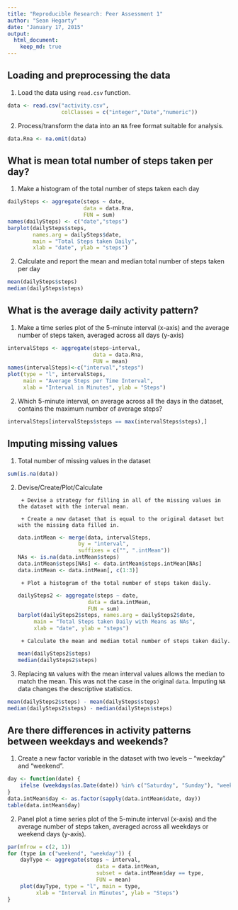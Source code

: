 ```yaml
---
title: "Reproducible Research: Peer Assessment 1"
author: "Sean Hegarty"
date: "January 17, 2015"
output: 
  html_document:
    keep_md: true
---
```



## Loading and preprocessing the data
1. Load the data using `read.csv` function.
```r
data <- read.csv("activity.csv", 
                 colClasses = c("integer","Date","numeric"))
```
2. Process/transform the data into an `NA` free format suitable for analysis.
```r
data.Rna <- na.omit(data)
```

## What is mean total number of steps taken per day?
1. Make a histogram of the total number of steps taken each day

```r
dailySteps <- aggregate(steps ~ date, 
                        data = data.Rna, 
                        FUN = sum)
names(dailySteps) <- c("date","steps")
barplot(dailySteps$steps, 
        names.arg = dailySteps$date, 
        main = "Total Steps taken Daily",
        xlab = "date", ylab = "steps")
```

2. Calculate and report the mean and median total number of steps taken per day
```r
mean(dailySteps$steps)
median(dailySteps$steps)
```


## What is the average daily activity pattern?
1. Make a time series plot of the 5-minute interval (x-axis) and the average number of steps taken, averaged across all days (y-axis)
```r
intervalSteps <- aggregate(steps~interval, 
                           data = data.Rna, 
                           FUN = mean)
names(intervalSteps)<-c("interval","steps")
plot(type = "l", intervalSteps, 
     main = "Average Steps per Time Interval",
     xlab = "Interval in Minutes", ylab = "Steps")
```
2. Which 5-minute interval, on average across all the days in the dataset, contains the maximum number of average steps?
```r
intervalSteps[intervalSteps$steps == max(intervalSteps$steps),]
```


## Imputing missing values
1. Total number of missing values in the dataset
```r
sum(is.na(data))
```
2. Devise/Create/Plot/Calculate

        + Devise a strategy for filling in all of the missing values in the dataset with the interval mean. 
        
        + Create a new dataset that is equal to the original dataset but with the missing data filled in.
```r
data.intMean <- merge(data, intervalSteps, 
                      by = "interval", 
                      suffixes = c("", ".intMean"))
NAs <- is.na(data.intMean$steps)
data.intMean$steps[NAs] <- data.intMean$steps.intMean[NAs]
data.intMean <- data.intMean[, c(1:3)]
```
        + Plot a histogram of the total number of steps taken daily. 
```r
dailySteps2 <- aggregate(steps ~ date, 
                         data = data.intMean, 
                         FUN = sum)
barplot(dailySteps2$steps, names.arg = dailySteps2$date,
        main = "Total Steps taken Daily with Means as NAs",
        xlab = "date", ylab = "steps")
```
        + Calculate the mean and median total number of steps taken daily.
```r
mean(dailySteps2$steps)
median(dailySteps2$steps)
```
3. Replacing `NA` values with the mean interval values allows the median to match the mean. This was not the case in the original `data`. Imputing `NA` data changes the descriptive statistics.
```r
mean(dailySteps2$steps) - mean(dailySteps$steps)
median(dailySteps2$steps) - median(dailySteps$steps)
```

## Are there differences in activity patterns between weekdays and weekends?

1. Create a new factor variable in the dataset with two levels – “weekday” and “weekend”.
```r
day <- function(date) {
    ifelse (weekdays(as.Date(date)) %in% c("Saturday", "Sunday"), "weekend", "weekday")
}
data.intMean$day <- as.factor(sapply(data.intMean$date, day))
table(data.intMean$day)
```
2. Panel plot a time series plot of the 5-minute interval (x-axis) and the average number of steps taken, averaged across all weekdays or weekend days (y-axis).
```r
par(mfrow = c(2, 1))
for (type in c("weekend", "weekday")) {
    dayType <- aggregate(steps ~ interval, 
                            data = data.intMean, 
                            subset = data.intMean$day == type, 
                            FUN = mean)
    plot(dayType, type = "l", main = type, 
         xlab = "Interval in Minutes", ylab = "Steps")
}
```